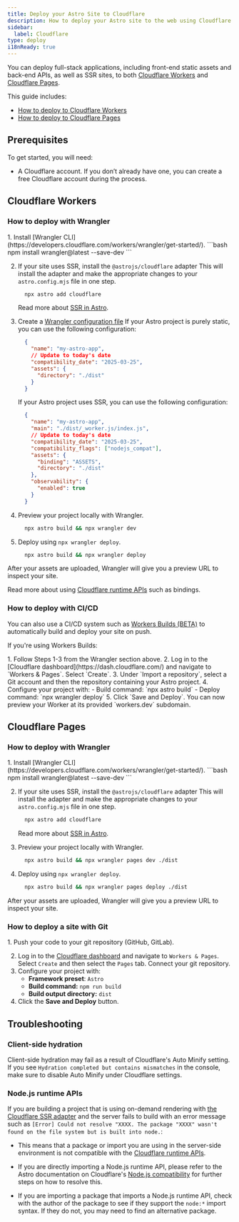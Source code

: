 ```yaml
---
title: Deploy your Astro Site to Cloudflare
description: How to deploy your Astro site to the web using Cloudflare
sidebar:
  label: Cloudflare
type: deploy
i18nReady: true
---
```


You can deploy full-stack applications, including front-end static assets and back-end APIs, as well as SSR sites, to both [Cloudflare Workers](https://developers.cloudflare.com/workers/static-assets/) and [Cloudflare Pages](https://pages.cloudflare.com/). 

This guide includes:

- [How to deploy to Cloudflare Workers](#cloudflare-workers)
- [How to deploy to Cloudflare Pages](#cloudflare-pages)


## Prerequisites

To get started, you will need:

- A Cloudflare account. If you don’t already have one, you can create a free Cloudflare account during the process.


## Cloudflare Workers

### How to deploy with Wrangler

<Steps>
1. Install [Wrangler CLI](https://developers.cloudflare.com/workers/wrangler/get-started/).
    ```bash
      npm install wrangler@latest --save-dev
    ```

2. If your site uses SSR, install the `@astrojs/cloudflare` adapter 
    This will install the adapter and make the appropriate changes to your `astro.config.mjs` file in one step.
      ```bash
        npx astro add cloudflare
      ```
    <ReadMore>Read more about [SSR in Astro](/en/guides/on-demand-rendering/).</ReadMore>

2. Create a [Wrangler configuration file](https://developers.cloudflare.com/workers/wrangler/configuration/)
    If your Astro project is purely static, you can use the following configuration:
    ```json title="wrangler.jsonc"
      {
        "name": "my-astro-app",
        // Update to today's date
        "compatibility_date": "2025-03-25",
        "assets": {
          "directory": "./dist"
        }
      }
    ```

    If your Astro project uses SSR, you can use the following configuration:
    ```json title="wrangler.jsonc"
      {
        "name": "my-astro-app",
        "main": "./dist/_worker.js/index.js",
        // Update to today's date
        "compatibility_date": "2025-03-25",
        "compatibility_flags": ["nodejs_compat"],
        "assets": {
          "binding": "ASSETS",
          "directory": "./dist"
        },
        "observability": {
          "enabled": true
        }
      }
    ```

3. Preview your project locally with Wrangler.
    ```bash
      npx astro build && npx wrangler dev
    ```

4. Deploy using `npx wrangler deploy`.
    ```bash
      npx astro build && npx wrangler deploy
    ```
</Steps>

After your assets are uploaded, Wrangler will give you a preview URL to inspect your site.

<ReadMore>Read more about using [Cloudflare runtime APIs](/en/guides/integrations-guide/cloudflare/) such as bindings.</ReadMore>


### How to deploy with CI/CD

You can also use a CI/CD system such as [Workers Builds (BETA)](https://developers.cloudflare.com/workers/ci-cd/builds/) to automatically build and deploy your site on push. 

If you're using Workers Builds:

<Steps>
1. Follow Steps 1-3 from the Wrangler section above.
2. Log in to the [Cloudflare dashboard](https://dash.cloudflare.com/) and navigate to `Workers & Pages`. Select `Create`.
3. Under `Import a repository`, select a Git account and then the repository containing your Astro project.
4. Configure your project with:
    - Build command: `npx astro build`
    - Deploy command: `npx wrangler deploy`
5. Click `Save and Deploy`. You can now preview your Worker at its provided `workers.dev` subdomain.
</Steps>

## Cloudflare Pages

### How to deploy with Wrangler

<Steps>
1. Install [Wrangler CLI](https://developers.cloudflare.com/workers/wrangler/get-started/).
    ```bash
      npm install wrangler@latest --save-dev
    ```

2. If your site uses SSR, install the `@astrojs/cloudflare` adapter 
    This will install the adapter and make the appropriate changes to your `astro.config.mjs` file in one step.
      ```bash
        npx astro add cloudflare
      ```
    <ReadMore>Read more about [SSR in Astro](/en/guides/on-demand-rendering/).</ReadMore>

3. Preview your project locally with Wrangler.
    ```bash
      npx astro build && npx wrangler pages dev ./dist
    ```

4. Deploy using `npx wrangler deploy`.
    ```bash
      npx astro build && npx wrangler pages deploy ./dist
    ```
</Steps>

After your assets are uploaded, Wrangler will give you a preview URL to inspect your site.


### How to deploy a site with Git

<Steps>
1. Push your code to your git repository (GitHub, GitLab).

2. Log in to the [Cloudflare dashboard](https://dash.cloudflare.com/) and navigate to `Workers & Pages`. Select `Create` and then select the `Pages` tab. Connect your git repository.
3. Configure your project with:
    - **Framework preset**: `Astro`
    - **Build command:** `npm run build`
    - **Build output directory:** `dist`
4. Click the **Save and Deploy** button.
</Steps>

## Troubleshooting

### Client-side hydration

Client-side hydration may fail as a result of Cloudflare's Auto Minify setting. If you see `Hydration completed but contains mismatches` in the console, make sure to disable Auto Minify under Cloudflare settings.

### Node.js runtime APIs

If you are building a project that is using on-demand rendering with [the Cloudflare SSR adapter](/en/guides/integrations-guide/cloudflare/) and the server fails to build with an error message such as `[Error] Could not resolve "XXXX. The package "XXXX" wasn't found on the file system but is built into node.`:

- This means that a package or import you are using in the server-side environment is not compatible with the [Cloudflare runtime APIs](https://developers.cloudflare.com/workers/runtime-apis/nodejs/). 

- If you are directly importing a Node.js runtime API, please refer to the Astro documentation on Cloudflare's [Node.js compatibility](/en/guides/integrations-guide/cloudflare/#nodejs-compatibility) for further steps on how to resolve this.

- If you are importing a package that imports a Node.js runtime API, check with the author of the package to see if they support the `node:*` import syntax. If they do not, you may need to find an alternative package.
